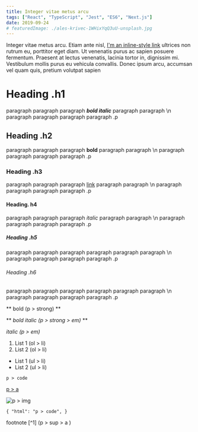 ```yaml
---
title: Integer vitae metus arcu
tags: ["React", "TypeScript", "Jest", "ES6", "Next.js"]
date: 2019-09-24
# featuredImage: ./ales-krivec-1WHixYqQ3uU-unsplash.jpg
---
```


Integer vitae metus arcu. Etiam ante nisl, [I'm an inline-style link](https://www.google.com) ultrices non rutrum eu, porttitor eget diam. Ut venenatis purus ac sapien posuere fermentum. Praesent at lectus venenatis, lacinia tortor in, dignissim mi. Vestibulum mollis purus eu vehicula convallis. Donec ipsum arcu, accumsan vel quam quis, pretium volutpat sapien

# Heading .h1

paragraph paragraph paragraph _**bold italic**_ paragraph paragraph \n paragraph paragraph paragraph paragraph .p

## Heading .h2

paragraph paragraph paragraph **bold** paragraph paragraph \n paragraph paragraph paragraph paragraph .p

### Heading .h3

paragraph paragraph paragraph [link](http://www.google.com) paragraph paragraph \n paragraph paragraph paragraph paragraph .p

#### Heading. h4

paragraph paragraph paragraph _italic_ paragraph paragraph \n paragraph paragraph paragraph paragraph .p

##### Heading .h5

paragraph paragraph paragraph paragraph paragraph paragraph \n paragraph paragraph paragraph paragraph .p

###### Heading .h6

paragraph paragraph paragraph paragraph paragraph paragraph \n paragraph paragraph paragraph paragraph .p

** bold (p > strong) **

** _bold italic (p > strong > em)_ **

_italic (p > em)_

1. List 1 (ol > li)
2. List 2 (ol > li)

- List 1 (ul > li)
- List 2 (ul > li)

`p > code`

[p > a](https://www.example.com)

![p > img](image.jpg)

`{ "html": "p > code", }`

footnote [^1] (p > sup > a )
